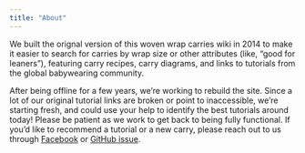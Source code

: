 ```yaml
---
title: "About"
---
```


We built the orignal version of this woven wrap carries wiki in 2014 to make it easier to search for carries by wrap size or other attributes (like, "good for leaners"), featuring carry recipes, carry diagrams, and links to tutorials from the global babywearing community.

After being offline for a few years, we're working to rebuild the site. Since a lot of our original tutorial links are broken or point to inaccessible, we're starting fresh, and could use your help to identify the best tutorials around today! Please be patient as we work to get back to being fully functional. If you'd like to recommend a tutorial or a new carry, please reach out to us through [Facebook](https://www.facebook.com/wearingwiki) or [GitHub issue](https://github.com/geckya/wearingwiki/issues).


